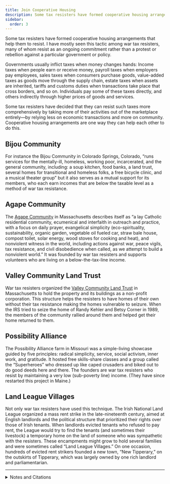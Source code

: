 ```yaml
---
title: Join Cooperative Housing
description: Some tax resisters have formed cooperative housing arrangements that help them to resist.
sidebar:
  order: 3
---
```


Some tax resisters have formed cooperative housing arrangements that help them to resist.
I have mostly seen this tactic among war tax resisters, many of whom resist as an ongoing commitment rather than a protest or rebellion against a particular government or policy.

Governments usually inflict taxes when money changes hands:
Income taxes when people earn or receive money, payroll taxes when employers pay employees, sales taxes when consumers purchase goods, value-added taxes as goods move through the supply chain, estate taxes when assets are inherited, tariffs and customs duties when transactions take place that cross borders, and so on.
Individuals pay some of these taxes directly, and others indirectly through higher prices of goods and services.

Some tax resisters have decided that they can resist such taxes more comprehensively by taking more of their activities out of the marketplace entirely—by relying less on economic transactions and more on community.
Cooperative housing arrangements are one way they can help each other to do this.

## <Badge text="Example" size="medium" /> Bijou Community

For instance the Bijou Community in Colorado Springs, Colorado, “runs services for the mentally-ill, homeless, working poor, incarcerated, and the general community, including: a soup kitchen, food banks, a land trust, several homes for transitional and homeless folks, a free bicycle clinic, and a musical theater group” but it also serves as a mutual support for its members, who each earn incomes that are below the taxable level as a method of war tax resistance.

## <Badge text="Example" size="medium" /> Agape Community

The [Agape Community](https://agapecommunity.org/) in Massachusetts describes itself as “a lay Catholic residential community, ecumenical and interfaith in outreach and practice, with a focus on daily prayer, evangelical simplicity (eco-spirituality, sustainability, organic garden, vegetable oil fueled car, straw bale house, compost toilet, solar energy, wood stoves for cooking and heat), and nonviolent witness in the world, including actions against war, peace vigils, tax resistance, and civil disobedience when called, as we attempt to build a nonviolent world.”
It was founded by war tax resisters and supports volunteers who are living on a below-the-tax-line income.

## <Badge text="Example" size="medium" /> Valley Community Land Trust

War tax resisters organized the [Valley Community Land Trust](https://vclt.org/) in Massachusetts to hold the property and its buildings as a non-profit corporation.
This structure helps the resisters to have homes of their own without their tax resistance making the homes vulnerable to seizure.
When the IRS tried to seize the home of Randy Kehler and Betsy Corner in 1989, the members of the community rallied around them and helped get their home returned to them.

## <Badge text="Example" size="medium" /> Possibility Alliance

The Possibility Alliance farm in Missouri was a simple-living showcase guided by five principles: radical simplicity, service, social activism, inner work, and gratitude.
It hosted free skills-share classes and a group called the “Superheroes” who dressed up like caped crusaders and biked out to do good deeds here and there.
The founders are war tax resisters who resist by maintaining a very low (sub-poverty line) income.
(They have since restarted this project in Maine.)

## <Badge text="Example" size="medium" /> Land League Villages

Not only war tax resisters have used this technique.
The Irish National Land League organized a mass rent strike in the late-nineteenth century, aimed at English landlords and the political structure that prioritized their rights over those of Irish tenants.
When landlords evicted tenants who refused to pay rent, the League would try to find the tenants (and sometimes their livestock) a temporary home on the land of someone who was sympathetic with the resisters.
These encampments might grow to hold several families and were sometimes called “Land League Villages.”
On one occasion, hundreds of evicted rent strikers founded a new town, “New Tipperary,” on the outskirts of Tipperary, which was largely owned by one rich landlord and parliamentarian.

<hr />

<details>
<summary>Notes and Citations</summary>

* Weismann, Eric [“Non-Violence”](http://www.zcommunications.org/non-violence-by-evan-weissman) <i>ZNet</i> 3 April 2005
* [“About Us—Agape Community”](http://www.agapecommunity.org/AboutUs/tabid/56/Default.aspx)
* Gee, Rick “The Great Anti-War Films: An Act of Conscience” <i>LewRockwell.com</i> 30 January 2002
* Steyaert, Karl “Compassionate Justice & Compassionate Communities” <i>Embracing Mystery</i> 5 March 2010
* “New Tipperary Town” <i>New York Times</i> 23 January 1890

</details>
